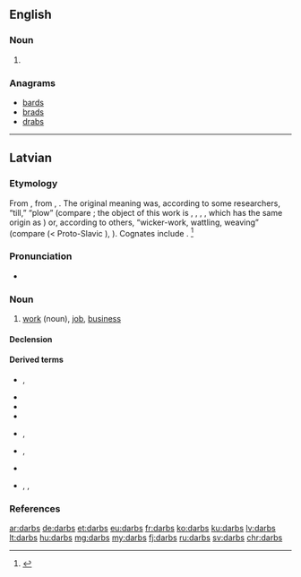 ==English==

===Noun===
{{head|en|plural}}

# {{plural of|darb|lang=en}}

===Anagrams===
* [[bards#English|bards]]
* [[brads#English|brads]]
* [[drabs#English|drabs]]

----

==Latvian==

===Etymology===
From {{etyl|bat-pro|lv}} {{m|bat-pro|*dar-bas}}, from {{etyl|ine-pro|lv}} {{m|ine-pro|*der-}}, {{m|ine-pro|*dar-||to tear, to split}}. The original meaning was, according to some researchers, “till,” “plow” (compare {{etyl|ru|-}} {{term|дерба||breaking; newly ploughed field|tr=derbá|lang=ru}}; the object of this work is {{etyl|non|-}} {{term|torf|lang=non}}, {{term|torfa||turf, sod, peat|lang=non}}, {{etyl|de|-}} {{term|Torf||peat|lang=de}}, {{etyl|en|-}} {{term|turf|lang=en}}, which has the same origin as {{etyl|ru|-}} {{term|дёрн||sod, turf|tr=djorn|lang=ru}}) or, according to others, “wicker-work, wattling, weaving” (compare {{etyl|be|-}} {{term|дораб||basket|tr=dórab|lang=be}} (< Proto-Slavic {{m|sla-pro|*dorbь}}), {{term|доровиць||tr=doróvits'|to bend|lang=be}}). Cognates include {{etyl|lt|-}} {{term|dárbas|lang=lt}}. <ref>{{R:lv:LEV}}</ref>

===Pronunciation===
* {{lv-IPA|dârps|broken}}
{{audio|lv-riga-darbs.ogg|lang=lv}}

===Noun===
{{lv-noun|m|1st}}

# [[work]] (noun), [[job]], [[business]]

====Declension====
{{lv-decl-noun|darb|s|1st|extrawidth=-60}}

====Derived terms====
{{top2}}
* {{l/lv|darba lauks}}, {{l/lv|darbalauks}}
* {{l/lv|darbarīks}}
* {{l/lv|darbība}}
* {{l/lv|darbīgs}}
{{mid2}}
* {{l/lv|darbinieks}}, {{l/lv|darbiniece}}
* {{l/lv|darbistaba}}, {{l/lv|darba istaba}}
* {{l/lv|darboties}}
* {{l/lv|iedarbe}}, {{l/lv|iedarbība}}, {{l/lv|iedarbīgs}}
{{bottom}}

===References===
<references />

[[ar:darbs]]
[[de:darbs]]
[[et:darbs]]
[[eu:darbs]]
[[fr:darbs]]
[[ko:darbs]]
[[ku:darbs]]
[[lv:darbs]]
[[lt:darbs]]
[[hu:darbs]]
[[mg:darbs]]
[[my:darbs]]
[[fj:darbs]]
[[ru:darbs]]
[[sv:darbs]]
[[chr:darbs]]